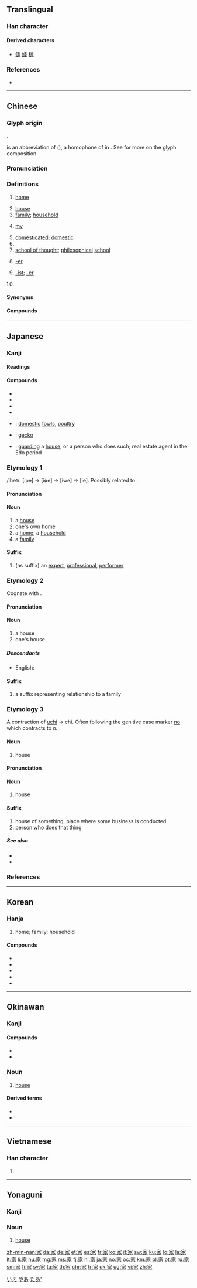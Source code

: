{{also|傢|冢|冡}}
==Translingual==
{{stroke order|strokes=10}}
{{stroke order|type=animate}}

===Han character===
{{Han char|rn=40|rad=宀|as=07|sn=10|four=30232|canj=JMSO|ids=⿱宀豕}}

====Derived characters====
* [[傢]] [[嫁]] [[稼]]

===References===
* {{Han ref|kx=0286.170|dkj=07169|dj=0566.030|hdz=20930.150|uh=5BB6|ud=23478|bh=AE61|bd=44641}}

----

==Chinese==
{{zh-forms}}

===Glyph origin===
{{Han etym}}
{{Han compound|宀|豕|c1=s|c2=p|t1=roof|t2=pig|ls=psc|no_och2=y}}.

{{lang|zh|豕}} is an abbreviation of {{och-l|豭|male pig, boar}} (''{{w|Shuowen Jiezi}}''), a homophone of {{zh-l|家}} in {{w|Old Chinese}}. See {{zh-l|*豭}} for more on the glyph composition.

===Pronunciation===
{{zh-pron
|m=jiā
|ma=y
|c=gaa1
|h=pfs=kâ
|md=gă
|mn=ke/ka
|mn_note=ka is literary
|w=1ka,1jia
|w_note=1jia is literary
|mc=y
|oc=y
|cat=n,suf,cls,pron
}}

===Definitions===
{{zh-hanzi}}

# [[home]]
#: {{zh-x|我 的 家 就 在 這裡。|My '''home''' is here.}}
# [[house]]
# [[family]]; [[household]]
#: {{zh-x|家庭|family}}
#: {{zh-x|家族|clan; family}}
# {{lb|zh|polite|for family member}} [[my]]
# [[domesticated]]; [[domestic]]
# {{n-g|Classifier for families, businesses and companies.}}
# [[school of thought]]; [[philosophical]] [[school]]
#: {{zh-x|^儒家|Confucian school}}
#: {{zh-x|^道家|Daoist School}}
# {{n-g|Suffix denoting a person with a certain occupation or social standing.}} [[-er]]
# {{n-g|Suffix denoting specialist in a certain activity or field.}} [[-ist]]; [[-er]]
#: {{zh-x|藝術家|artist}}
#: {{zh-x|科學家|scientist}}
# {{surname|lang=zh}}

====Synonyms====
{{zh-dial}}
{{zh-dial|房子}}

====Compounds====
{{zh-der|家財|家蠶|家產|家長里短|家長里短兒|家常|家常便飯|家常話|家仇|家醜|家畜|家傳|家祠|家慈|家大業大|家當|家當兒|家道|家底|家底兒|家電|家丁|家法|家訪|家風|家父|家鴿|家館|家規|家戶|傢伙|家雞|家給人足|家計|家祭|家家|家家兒|家家戶戶|家教|家姐|家景|家境|家居|家具|家眷|家君|家口|家累|家裡|家門|家廟|家母|家娘|家奴|家貧如洗|家破人亡|家譜|家雀兒|家禽|家人|家舍|家生子|家生子兒|家聲|家甚|家史|家世|家事|家室|家書|家屬|家鼠|家數|家私|家天下|家庭|家庭病床|家庭承包|家庭婦女|家庭教育|家庭手工業|家庭影院|家徒四壁|家兔|家蚊|家屋|家無擔石|家無儋石|家務|家弦胡誦|家鄉|家小|家信|家兄|家學|家訓|家鴨|家嚴|家宴|家燕|家養|家業|家蠅|家用|家魚|家喻戶曉|家園|家院|家宅|家長|家長制|家珍|家種|家主|家傳|家資|家子|家族}}

{{zh-cat|Beginning}}

----

==Japanese==

===Kanji===
{{ja-kanji|grade=2|rs=宀07}}

====Readings====
{{ja-readings
|goon=[[け]] (ke), [[く]] (ku) {{qualifier|non-[[w:Jōyō kanji|Jōyō]] reading}}
|kanon=[[か]] (ka), [[こ]] (ko) {{qualifier|non-[[w:Jōyō kanji|Jōyō]] reading}}
|kun=[[いえ]] (ie), [[や]] (ya), [[うち]] (uchi)}}

====Compounds====
{{der-top|Compounds}}
* {{ja-r|家屋|かおく}}
* {{ja-r|家具|かぐ}}
* {{ja-r|家族|かぞく}}
* {{ja-r|家庭|かてい}}
{{der-mid}}
* {{ja-r|家禽|かきん}}: [[domestic]] [[fowl]]s, [[poultry]]
* {{ja-r|家守|やもり}}: [[gecko]]
* {{ja-r|家守|やもり}}: [[guarding]] a [[house]], or a person who does such; real estate agent in the Edo period
{{der-bottom}}

===Etymology 1===
{{ja-kanjitab|いえ|yomi=k}}
/ihe<small>1</small>/: [ipe] → [iɸe] → [iwe] → [ie]. Possibly related to {{m|ja|廬|tr=io||temporary hut}}.

====Pronunciation====
{{ja-pron|yomi=k|いえ|acc=2|acc_ref=DJR,NHK}}

====Noun====
{{ja-noun|いえ|hhira=いへ}}

# a [[house]]
# one's own [[home]]
# a [[home]]; a [[household]]
# a [[family]]

====Suffix====
{{ja-pos|か|suffix}}
# (as suffix) an [[expert]], [[professional]], [[performer]]

===Etymology 2===
{{ja-kanjitab|うち|yomi=k}}
Cognate with {{m|ja|内|tr=uchi}}.

====Pronunciation====
{{ja-pron|yomi=k|うち|acc=0|acc_ref=DJR,NHK}}

====Noun====
{{ja-noun|うち}}

# a house
# one's house

=====Descendants=====
* English: {{l|en|hooch}}

====Suffix====
{{ja-pos|け|suffix}}

# a suffix representing relationship to a family
#: {{ja-usex|平'''家'''|たいら-'''け'''|the Taira family}}

===Etymology 3===
A contraction of [[家|uchi]] → chi. Often following the genitive case marker [[の|no]] which contracts to ''n''.

====Noun====
{{ja-noun|ち}}

# house
#: {{ja-usex|俺ん'''家'''に来ない？|おれ ん '''ち''' に こない？|Wanna come to my place?}}

{{ja-kanjitab|や|yomi=k}}

====Pronunciation====
{{ja-pron|yomi=k|や|acc=1|acc_ref=DJR,NHK}}

====Noun====
{{ja-noun|や}}

# house

====Suffix====
{{ja-pos|や|suffix}}

# house of something, place where some business is conducted
# person who does that thing

=====See also=====
* {{ja-r|者|-しゃ}}
* {{ja-r|手|-しゅ}}

===References===
<references/>

[[Category:Japanese basic words|いえ]]

----

==Korean==

===Hanja===
{{ko-hanja|hangeul=[[가]], [[고]]|mr=ka, ko}}

# home; family; household

====Compounds====
{{der-top}}
* {{ko-inline|가구|||家口}}
* {{ko-inline|가장|||家長}}
* {{ko-inline|가정|||家庭}}
* {{ko-inline|가족|||家族}}
* {{ko-inline|작가|||作家}}
{{der-bottom}}

----

==Okinawan==

===Kanji===
{{head|ryu|kanji|hiragana|やー|romaji|yā}}

====Compounds====
* {{l|ryu|家内|tr=[[ちねー]], ''[[chinē]]''||[[household]]}}
* {{l|ryu|家鴨|tr=[[あひる]], ''[[ahiru]]'', [[あひらー]], ''[[ahirā]]'', [[あふぃらー]], ''[[afirā]]''||[[domestic duck]]}}

===Noun===
{{head|ryu|noun|hiragana|やー|romaji|yā}}

# [[house]]

====Derived terms====
* {{l|ryu|新家|tr=[[みーやー]], ''[[mīyā]]''||[[new]] [[house]]}}
* {{l|ryu|家人衆|tr=[[やーにんじゅ]], ''[[yāninju]]''||[[family]]}}

[[Category:ryu:Buildings|やあ]]

----

==Vietnamese==

===Han character===
{{vi-hantu|[[gia]], [[nhà]]|rs=宀07}}

# {{defn|lang=vi|sort=宀07}}

----

==Yonaguni==

===Kanji===
{{head|yoi|kanji|hiragana|だー|romaji|dā}}

===Noun===
{{head|yoi|noun|hiragana|だー|romaji|dā}}

# [[house]]

[[Category:yoi:Buildings|たあ']]

[[zh-min-nan:家]]
[[da:家]]
[[de:家]]
[[et:家]]
[[es:家]]
[[fr:家]]
[[ko:家]]
[[it:家]]
[[sw:家]]
[[ku:家]]
[[lo:家]]
[[la:家]]
[[lt:家]]
[[li:家]]
[[hu:家]]
[[mg:家]]
[[ms:家]]
[[fj:家]]
[[nl:家]]
[[ja:家]]
[[no:家]]
[[oc:家]]
[[km:家]]
[[pl:家]]
[[pt:家]]
[[ru:家]]
[[sm:家]]
[[fi:家]]
[[sv:家]]
[[ta:家]]
[[th:家]]
[[chr:家]]
[[tr:家]]
[[uk:家]]
[[ug:家]]
[[vi:家]]
[[zh:家]]